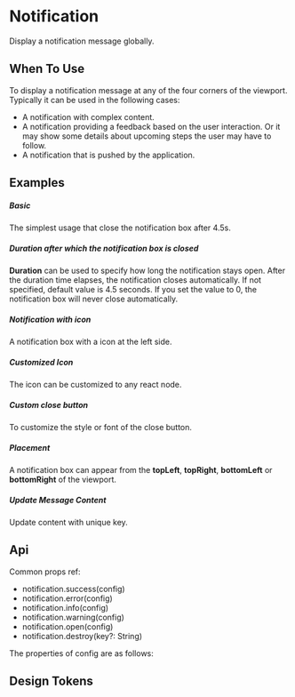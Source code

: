 
<Meta of={KitNotificationStories} />

# Notification

Display a notification message globally.

## When To Use
To display a notification message at any of the four corners of the viewport. Typically it can be used in the following cases:
* A notification with complex content.
* A notification providing a feedback based on the user interaction. Or it may show some details about upcoming steps the user may have to follow.
* A notification that is pushed by the application.

## Examples

##### Basic
The simplest usage that close the notification box after 4.5s.

<CustomCanvas content={Exemples.Basic} source={Sources.Basic} id="notification-basic" />

##### Duration after which the notification box is closed
**Duration** can be used to specify how long the notification stays open. After the duration time elapses, the notification closes automatically. If not specified, default value is 4.5 seconds. If you set the value to 0, the notification box will never close automatically.

<CustomCanvas content={Exemples.Duration} source={Sources.Duration} id="notification-duration" />

##### Notification with icon
A notification box with a icon at the left side.

<CustomCanvas content={Exemples.Icon} source={Sources.Icon} id="notification-icon" />

##### Customized Icon
The icon can be customized to any react node.

<CustomCanvas content={Exemples.CustomIcon} source={Sources.CustomIcon} id="notification-custom-icon" />

##### Custom close button
To customize the style or font of the close button.

<CustomCanvas content={Exemples.CustomClose} source={Sources.CustomClose} id="notification-custom-close" />


##### Placement
A notification box can appear from the **topLeft**, **topRight**, **bottomLeft** or **bottomRight** of the viewport.

<CustomCanvas content={Exemples.Placement} source={Sources.Placement} id="notification-placement" />

##### Update Message Content
Update content with unique key.

<CustomCanvas content={Exemples.UpdateMessage} source={Sources.UpdateMessage} id="notification-update-message" />

## Api

<Canvas of={KitNotificationStories.Api} />

Common props ref: 

- notification.success(config)
- notification.error(config)
- notification.info(config)
- notification.warning(config)
- notification.open(config)
- notification.destroy(key?: String)

The properties of config are as follows:

<Controls of={KitNotificationStories.Api} />

## Design Tokens

<DesignTokens path="components.Notfication" tokens={fields?.components?.Notfication} />